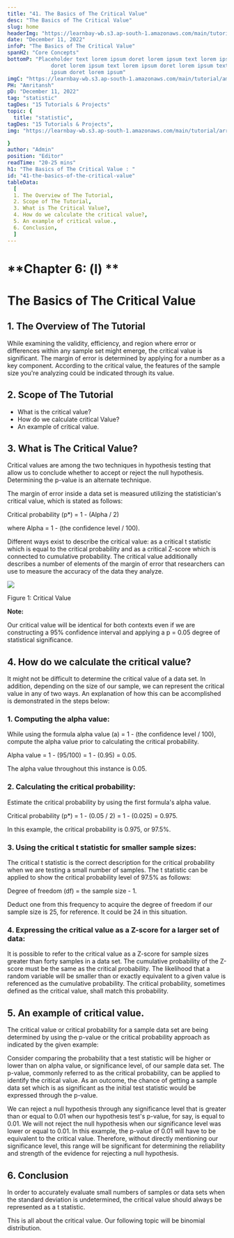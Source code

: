 ```yaml
---
title: "41. The Basics of The Critical Value"
desc: "The Basics of The Critical Value"
slug: home
headerImg: "https://learnbay-wb.s3.ap-south-1.amazonaws.com/main/tutorial/Statistics+Header.png"
date: "December 11, 2022"
infoP: "The Basics of The Critical Value"
spanH2: "Core Concepts"
bottomP: "Placeholder text lorem ipsum doret lorem ipsum text lorem ipsum
              doret lorem ipsum text lorem ipsum doret lorem ipsum text lorem
              ipsum doret lorem ipsum"
imgC: "https://learnbay-wb.s3.ap-south-1.amazonaws.com/main/tutorial/amritansh.png"
PH: "Amritansh"
pD: "December 11, 2022"
tag: "statistic"
tagDes: "15 Tutorials & Projects"
topic: {
  title: "statistic",
tagDes: "15 Tutorials & Projects",
img: "https://learnbay-wb.s3.ap-south-1.amazonaws.com/main/tutorial/arrow.png"

}
author: "Admin"
position: "Editor"
readTime: "20-25 mins"
h1: "The Basics of The Critical Value : "
id: "41-the-basics-of-the-critical-value"
tableData:
  [
  1. The Overview of The Tutorial, 
  2. Scope of The Tutorial,  
  3. What is The Critical Value?,  
  4. How do we calculate the critical value?, 
  5. An example of critical value., 
  6. Conclusion,
  ]
---
```


# **Chapter 6: (l) **


# **The Basics of The Critical Value**


## 1. The Overview of The Tutorial

While examining the validity, efficiency, and region where error or differences within any sample set might emerge, the critical value is significant. The margin of error is determined by applying for a number as a key component. According to the critical value, the features of the sample size you're analyzing could be indicated through its value.


## 2. Scope of The Tutorial



* What is the critical value?
* How do we calculate critical Value?
* An example of critical value.


## 3. What is The Critical Value?

Critical values are among the two techniques in hypothesis testing that allow us to conclude whether to accept or reject the null hypothesis. Determining the p-value is an alternate technique.

The margin of error inside a data set is measured utilizing the statistician's critical value, which is stated as follows:

Critical probability (p*) = 1 - (Alpha / 2)

where Alpha = 1 - (the confidence level / 100).

Different ways exist to describe the critical value: as a critical t statistic which is equal to the critical probability and as a critical Z-score which is connected to cumulative probability. The critical value additionally describes a number of elements of the margin of error that researchers can use to measure the accuracy of the data they analyze.


<img src="https://learnbay-wb.s3.ap-south-1.amazonaws.com/main/tutorial/statistics/image+for+critical+value.jpg"></img>


Figure 1: Critical Value


**Note:**

Our critical value will be identical for both contexts even if we are constructing a 95% confidence interval and applying a p = 0.05 degree of statistical significance.


## 4. How do we calculate the critical value?

It might not be difficult to determine the critical value of a data set. In addition, depending on the size of our sample, we can represent the critical value in any of two ways. An explanation of how this can be accomplished is demonstrated in the steps below:


### **1. Computing the alpha value:**

While using the formula alpha value (a) = 1 - (the confidence level / 100), compute the alpha value prior to calculating the critical probability.

Alpha value = 1 - (95/100) = 1 - (0.95) = 0.05.

The alpha value throughout this instance is 0.05.


### **2. Calculating the critical probability:**

Estimate the critical probability by using the first formula's alpha value.

Critical probability (p*) = 1 - (0.05 / 2) = 1 - (0.025) = 0.975.

In this example, the critical probability is 0.975, or 97.5%.


### **3. Using the critical t statistic for smaller sample sizes:**

The critical t statistic is the correct description for the critical probability when we are testing a small number of samples. The t statistic can be applied to show the critical probability level of 97.5% as follows:

Degree of freedom (df) = the sample size - 1. 

Deduct one from this frequency to acquire the degree of freedom if our sample size is 25, for reference. It could be 24 in this situation.


### **4. Expressing the critical value as a Z-score for a larger set of data:**

It is possible to refer to the critical value as a Z-score for sample sizes greater than forty samples in a data set. The cumulative probability of the Z-score must be the same as the critical probability. The likelihood that a random variable will be smaller than or exactly equivalent to a given value is referenced as the cumulative probability. The critical probability, sometimes defined as the critical value, shall match this probability.


## 5. An example of critical value.

The critical value or critical probability for a sample data set are being determined by using the p-value or the critical probability approach as indicated by the given example:

Consider comparing the probability that a test statistic will be higher or lower than on alpha value, or significance level, of our sample data set. The p-value, commonly referred to as the critical probability, can be applied to identify the critical value. As an outcome, the chance of getting a sample data set which is as significant as the initial test statistic would be expressed through the p-value.

We can reject a null hypothesis through any significance level that is greater than or equal to 0.01 when our hypothesis test's p-value, for say, is equal to 0.01. We will not reject the null hypothesis when our significance level was lower or equal to 0.01. In this example, the p-value of 0.01 will have to be equivalent to the critical value. Therefore, without directly mentioning our significance level, this range will be significant for determining the reliability and strength of the evidence for rejecting a null hypothesis.


## 6. Conclusion

In order to accurately evaluate small numbers of samples or data sets when the standard deviation is undetermined, the critical value should always be represented as a t statistic.

This is all about the critical value. Our following topic will be binomial distribution.
